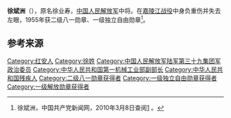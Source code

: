 {{noteTA
|1=zh-hans:蒋介石;zh-hk:蒋介石;zh-tw:蒋中正;
|2=zh-hans:斯大林;zh-hk:史太林;zh-tw:史達林;
|3=zh-cn:朝鲜战争; zh-sg:韩战; zh-tw:韓戰; zh-hk:韓戰;}}
{{Infobox_officeholder
| name = 徐斌洲
| image name = Xu Binzhou.jpg
| width = 200
| now = 
| period = 
| Sex =
| different name =
| party = {{中国共产党}}
| nationality = {{PRC}}
| Native place =
| date of birth = 1912年10月1日
| place of birth = {{ROC-1912}}[[湖北省|湖北省]][[黄安县|黄安县]]（今[[红安|红安]]）高桥区徐家畈村
| date of death = {{death date and age|1996|12|27|1912|10|1}}
| place of death = {{PRC}}[[北京|北京]]
| religion = [[共产主义|共产主义]]
| spouse = 
| relatives = 
| educate = 
* 两年私塾
| past =
* 红9军27师第81团政治处主任、第80团政治委员
* 红9军教导师政治部主任、
* 红31军第93师279团政治处主任
* 山东军区第7师政治部主任、政治委员
* 东北民主联军第6纵队政治部主任兼第17师政治委员
* 东北野战军第43军128师政治委员
* 第四野战军第49军政治委员
* 中国人民志愿军第39军政治委员
* 中国国务院农业机械部、第八机械工业部副部长，第一机械工业部副部长、顾问
| work =
}}
'''徐斌洲'''（{{bd|1912年|10月1日|1996年|12月27日}}），原名徐业寿，[[中国人民解放军|中国人民解放军]]中将。在[[嘉陵江战役|嘉陵江战役]]中身负重伤并失去左眼，1955年获二级八一勋章、一级独立自由勋章<ref name="官方">徐斌洲，中国共产党新闻网，2010年3月8日查阅[http://dangshi.people.com.cn/GB/165617/165618/166491/167908/9975019.html] {{Wayback|url=http://dangshi.people.com.cn/GB/165617/165618/166491/167908/9975019.html |date=20160304062221 }}。</ref>。

== 参考来源 ==
{{reflist}}

{{中国军事人物小作品}}
{{中國人民解放軍開國中將}}

[[Category:红安人|Category:红安人]]
[[Category:徐姓|Category:徐姓]]
[[Category:中国人民解放军陆军第三十九集团军政治委员|Category:中国人民解放军陆军第三十九集团军政治委员]]
[[Category:中华人民共和国第一机械工业部副部长|Category:中华人民共和国第一机械工业部副部长]]
[[Category:中华人民共和国残疾人|Category:中华人民共和国残疾人]]
[[Category:二级八一勋章获得者|Category:二级八一勋章获得者]]
[[Category:一级独立自由勋章获得者|Category:一级独立自由勋章获得者]]
[[Category:一级解放勋章获得者|Category:一级解放勋章获得者]]